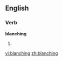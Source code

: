 ==English==

===Verb===
'''blanching'''

# {{third-person singular of|[[blanch]]}}

[[vi:blanching]]
[[zh:blanching]]